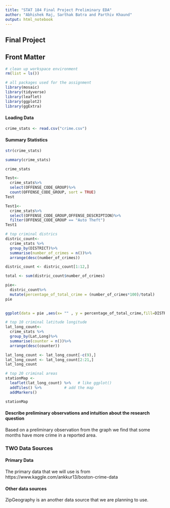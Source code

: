 ```yaml
---
title: "STAT 184 Final Project Preliminary EDA" 
author: "Abhishek Raj, Sarthak Batra and Parthiv Khaund"
output: html_notebook
---
```



## Final Project 


## Front Matter
```r
# clean up workspace environment
rm(list = ls())

# all packages used for the assignment
library(mosaic)
library(tidyverse)
library(leaflet)
library(ggplot2)
library(ggExtra)

```


#### Loading Data

```r
crime_stats <- read.csv("crime.csv")

```


#### Summary Statistics
```r
str(crime_stats)
```

```r
summary(crime_stats)
```


```r
crime_stats
```

```r
Test<-
  crime_stats%>%
  select(OFFENSE_CODE_GROUP)%>%
  count(OFFENSE_CODE_GROUP, sort = TRUE)
Test
```

```r
Test1<-
  crime_stats%>%
  select(OFFENSE_CODE_GROUP,OFFENSE_DESCRIPTION)%>%
  filter(OFFENSE_CODE_GROUP == "Auto Theft")
Test1
```

```r
# top criminal districs 
distric_count<-
  crime_stats %>%
  group_by(DISTRICT)%>%
  summarise(number_of_crimes = n())%>%
  arrange(desc(number_of_crimes))

distric_count <- distric_count[1:12,]

total <- sum(distric_count$number_of_crimes)

pie<-
  distric_count%>%
  mutate(percentage_of_total_crime = (number_of_crimes*100)/total)
pie
  
```

```r
ggplot(data = pie ,aes(x= "" , y = percentage_of_total_crime,fill=DISTRICT))+geom_bar(stat = "identity",width=1,color="white")+coord_polar("y", start=0)
```

```r
# top 10 criminal latitude longitude 
lat_long_count<-
  crime_stats %>%
  group_by(Lat,Long)%>%
  summarise(counter = n())%>%
  arrange(desc(counter))

lat_long_count <- lat_long_count[-c(9),] 
lat_long_count <- lat_long_count[2:21,]
lat_long_count
```

```r
# top 20 criminal areas 
stationMap <-
  leaflet(lat_long_count) %>%   # like ggplot()
  addTiles() %>%          # add the map
  addMarkers()

stationMap
```

#### Describe preliminary observations and intuition about the research question

Based on a preliminary observation from the graph we find that some months have more crime in a reported area.


### TWO Data Sources

#### Primary Data

The primary data that we will use is from https://www.kaggle.com/ankkur13/boston-crime-data 

#### Other data sources

ZipGeography is an another data source that we are planning to use.

